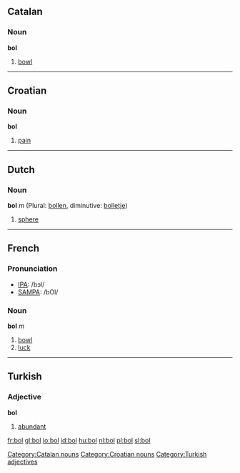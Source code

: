 ==Catalan==
===Noun===
'''bol'''

# [[bowl]]

[[Category:Catalan nouns]]

----

==Croatian==
===Noun===
'''bol'''

# [[pain]]

[[Category:Croatian nouns]]

----

==Dutch==
===Noun===
'''bol''' ''m'' (Plural: [[bollen]], diminutive: [[bolletje]])

# [[sphere]]

----

==French==

===Pronunciation===
*[[w:IPA|IPA]]: /bɔl/
*[[w:SAMPA|SAMPA]]: /bOl/

===Noun===
'''bol''' ''m''

# [[bowl]]
# [[luck]]

----

==Turkish==
===Adjective===
'''bol'''

# [[abundant]]

[[Category:Turkish adjectives]]

[[fr:bol]]
[[gl:bol]]
[[io:bol]]
[[id:bol]]
[[hu:bol]]
[[nl:bol]]
[[pl:bol]]
[[sl:bol]]